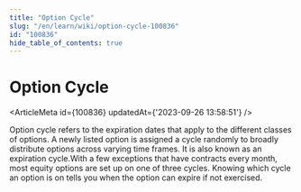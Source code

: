 ```yaml
---
title: "Option Cycle"
slug: "/en/learn/wiki/option-cycle-100836"
id: "100836"
hide_table_of_contents: true
---
```



# Option Cycle

<ArticleMeta id={100836} updatedAt={'2023-09-26 13:58:51'} />
<div className='border-solid border-b border-t-0 my-4 border-[var(--ifm-color-gray-300)]' />

Option cycle refers to the expiration dates that apply to the different classes of options. A newly listed option is assigned a cycle randomly to broadly distribute options across varying time frames. It is also known as an expiration cycle.With a few exceptions that have contracts every month, most equity options are set up on one of three cycles. Knowing which cycle an option is on tells you when the option can expire if not exercised.
